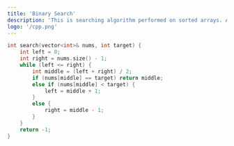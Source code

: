 ```yaml
---
title: 'Binary Search'
description: 'This is searching algorithm performed on sorted arrays. As it divides the entire array in every iteration, the runtime is O(logn).'
logo: '/cpp.png'
---
```


```cpp
int search(vector<int>& nums, int target) {
    int left = 0;
    int right = nums.size() - 1;
    while (left <= right) {
        int middle = (left + right) / 2;
        if (nums[middle] == target) return middle;
        else if (nums[middle] < target) {
            left = middle + 1;
        }
        else {
            right = middle - 1;
        }
    }
    return -1;
}
```